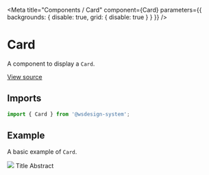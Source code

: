 
<Meta
  title="Components / Card"
  component={Card}
  parameters={{ backgrounds: { disable: true, grid: { disable: true } } }}
/>

# Card

A component to display a `Card`.

[View source](https://github.com/actarian/wsdesign-system/tree/main/@components/card)

## Imports

```js
import { Card } from '@wsdesign-system';
```

<!--
## Props

<ArgsTable of={CardProps} />
-->

## Example

A basic example of `Card`.

<Canvas>
  <Story name="Card">
    <Card type="beta" width="320px">
      <Media aspect={2 / 1}>
        <img src={'https://picsum.photos/640/320'} />
      </Media>
      <Card.Content>
        <Text type="h6">Title</Text>
        <Text type="default">Abstract</Text>
      </Card.Content>
    </Card>
  </Story>
</Canvas>
